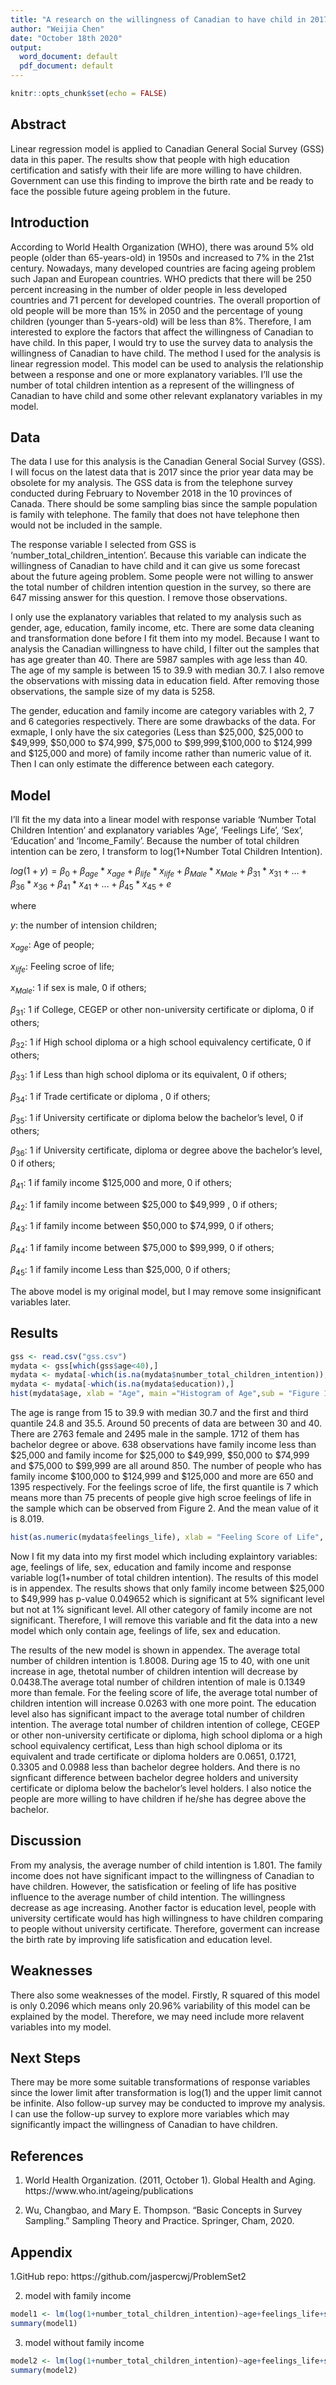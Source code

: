 ---
title: "A research on the willingness of Canadian to have child in 2017"
author: "Weijia Chen"
date: "October 18th 2020"
output:
  word_document: default
  pdf_document: default
---

```{r setup, include=FALSE}
knitr::opts_chunk$set(echo = FALSE)
```

## Abstract

Linear regression model is applied to Canadian General Social Survey (GSS) data in this paper. The results show that people with high education certification and satisfy with their life are more willing to have children. Government can use this finding to improve the birth rate and be ready to face the possible future ageing problem in the future.

## Introduction

According to World Health Organization (WHO), there was around 5% old people (older than 65-years-old) in 1950s and increased to 7% in the 21st century. Nowadays, many developed countries are facing ageing problem such Japan and European countries. WHO predicts that there will be 250 percent increasing in the number of older people in less developed countries and 71 percent for developed countries. The overall proportion of old people will be more than 15% in 2050 and the percentage of young children (younger than 5-years-old) will be less than 8%. Therefore, I am interested to explore the factors that affect the willingness of Canadian to have child. In this paper, I would try to use the survey data to analysis the willingness of Canadian to have child. The method I used for the analysis is linear regression model. This model can be used to analysis the relationship between a response and one or more explanatory variables. I’ll use the number of total children intention as a represent of the willingness of Canadian to have child and some other relevant explanatory variables in my model.

## Data
The data I use for this analysis is the Canadian General Social Survey (GSS). I will focus on the latest data that is 2017 since the prior year data may be obsolete for my analysis. The GSS data is from the telephone survey conducted during February to November 2018 in the 10 provinces of Canada. There should be some sampling bias since the sample population is family with telephone. The family that does not have telephone then would not be included in the sample.

The response variable I selected from GSS is ‘number_total_children_intention’. Because this variable can indicate the willingness of Canadian to have child and it can give us some forecast about the future ageing problem. Some people were not willing to answer the total number of children intention question in the survey, so there are 647 missing answer for this question. I remove those observations.

I only use the explanatory variables that related to my analysis such as gender, age, education, family income, etc. There are some data cleaning and transformation done before I fit them into my model. Because I want to analysis the Canadian willingness to have child, I filter out the samples that has age greater than 40. There are 5987 samples with age less than 40. The age of my sample is between 15 to 39.9 with median 30.7. I also remove the observations with missing data in education field. After removing those observations, the sample size of my data is 5258.

The gender, education and family income are category variables with 2, 7 and 6 categories respectively. There are some drawbacks of the data. For exmaple, I only have the six categories (Less than \$25,000, \$25,000 to \$49,999, \$50,000 to \$74,999, \$75,000 to \$99,999,\$100,000 to \$124,999 and \$125,000 and more) of family income rather than numeric value of it. Then I can only estimate the difference between each category.

## Model

I’ll fit the my data into a linear model with response variable ‘Number Total Children Intention’ and explanatory variables ‘Age’, ‘Feelings Life’, ‘Sex’, ‘Education’ and ‘Income_Family’. Because the number of total children intention can be zero, I transform to log(1+Number Total Children Intention).

$log(1+y)=\beta_0+\beta_{age}*x_{age}+\beta_{life}*x_{life}+\beta_{Male}*x_{Male}+\beta_{31}*x_{31}+...+\beta_{36}*x_{36}+\beta_{41}*x_{41}+...+\beta_{45}*x_{45}+e$

where

$y:$ the number of intension children;

$x_{age}:$ Age of people;

$x_{life}:$ Feeling scroe of life;

$x_{Male}:$ 1 if sex is male, 0 if others;

$\beta_{31}:$ 1 if College, CEGEP or other non-university certificate or diploma, 0 if others;

$\beta_{32}:$ 1 if High school diploma or a high school equivalency certificate, 0 if others;

$\beta_{33}:$ 1 if Less than high school diploma or its equivalent, 0 if others;

$\beta_{34}:$ 1 if Trade certificate or diploma , 0 if others;

$\beta_{35}:$ 1 if University certificate or diploma below the bachelor's level, 0 if others;

$\beta_{36}:$ 1 if University certificate, diploma or degree above the bachelor's level, 0 if others;

$\beta_{41}:$ 1 if family income \$125,000 and more, 0 if others;

$\beta_{42}:$ 1 if family income between \$25,000 to \$49,999 , 0 if others;

$\beta_{43}:$ 1 if family income between \$50,000 to \$74,999, 0 if others;

$\beta_{44}:$ 1 if family income between \$75,000 to \$99,999, 0 if others;

$\beta_{45}:$ 1 if family income Less than \$25,000, 0 if others;

The above model is my original model, but I may remove some insignificant variables later.

## Results

```{r, echo=FALSE}
gss <- read.csv("gss.csv")
mydata <- gss[which(gss$age<40),]
mydata <- mydata[-which(is.na(mydata$number_total_children_intention)),]
mydata <- mydata[-which(is.na(mydata$education)),]
hist(mydata$age, xlab = "Age", main ="Histogram of Age",sub = "Figure 1")
```

The age is range from 15 to 39.9 with median 30.7 and the first and third quantile 24.8 and 35.5. Around 50 precents of data are between 30 and 40. There are 2763 female and 2495 male in the sample. 1712 of them has bachelor degree or above. 638 observations have family income less than $25,000 and family income for \$25,000 to \$49,999, \$50,000 to \$74,999 and \$75,000 to \$99,999 are all around 850. The number of people who has family income \$100,000 to \$124,999 and \$125,000 and more are 650 and 1395 respectively. For the feelings scroe of life, the first quantile is 7 which means more than 75 precents of people give high scroe feelings of life in the sample which can be observed from Figure 2. And the mean value of it is 8.019.

```{r, echo=FALSE}
hist(as.numeric(mydata$feelings_life), xlab = "Feeling Score of Life", main ="Histogram of Feeling Score of Life",sub = "Figure 2")
```


Now I fit my data into my first model which including explaintory variables: age, feelings of life, sex, education and family income and response variable log(1+number of total children intention). The results of this model is in appendex. The results shows that only family income between \$25,000 to \$49,999 has p-value 0.049652 which is significant at 5% significant level but not at 1% significant level. All other category of family income are not significant. Therefore, I will remove this variable and fit the data into a new model which only contain age, feelings of life, sex and education. 

The results of the new model is shown in appendex. The average total number of children intention is 1.8008. During age 15 to 40, with one unit increase in age, thetotal number of children intention will decrease by 0.0438.The average total number of children intention of male is 0.1349 more than female. For the feeling score of life, the average total number of children intention will increase 0.0263 with one more point.
The education level also has significant impact to the average total number of children intention. The average total number of children intention of college, CEGEP or other non-university certificate or diploma, high school diploma or a high school equivalency certificat, Less than high school diploma or its equivalent and trade certificate or diploma holders are 0.0651, 0.1721, 0.3305 and 0.0988 less than bachelor degree holders. And there is no signficant difference between bachelor degree holders and university certificate or diploma below the bachelor's level holders. I also notice the people are more willing to have children if he/she has degree above the bachelor.

## Discussion

From my analysis, the average number of child intention is 1.801. The family income does not have significant impact to the willingness of Canadian to have children. However, the satisfication or feeling of life has positive influence to the average number of child intention. The willingness decrease as age increasing. Another factor is education level, people with university certificate would has high willingness to have children comparing to people without university certificate. Therefore, goverment can increase the birth rate by improving life satisfication and education level.

## Weaknesses

There also some weaknesses of the model. Firstly, R squared of this model is only 0.2096 which means only 20.96% variability of this model can be explained by the model. Therefore, we may need include more relavent variables into my model. 

## Next Steps

There may be more some suitable transformations of response variables since the lower limit after transformation is log(1) and the upper limit cannot be infinite. Also follow-up survey may be conducted to improve my analysis. I can use the follow-up survey to explore more variables which may significantly impact the willingness of Canadian to have children.


## References

1. World Health Organization. (2011, October 1). Global Health and Aging. https://www.who.int/ageing/publications

2. Wu, Changbao, and Mary E. Thompson. "Basic Concepts in Survey Sampling." Sampling Theory and Practice. Springer, Cham, 2020.

## Appendix
1.GitHub repo: https://github.com/jaspercwj/ProblemSet2

2. model with family income
```{r, echo=FALSE}
model1 <- lm(log(1+number_total_children_intention)~age+feelings_life+sex+education+income_family, data = mydata)
summary(model1)
```

3. model without family income
```{r, echo=FALSE}
model2 <- lm(log(1+number_total_children_intention)~age+feelings_life+sex+education, data = mydata)
summary(model2)
```
